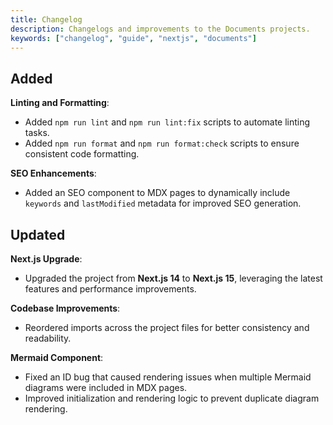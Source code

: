 ```yaml
---
title: Changelog
description: Changelogs and improvements to the Documents projects.
keywords: ["changelog", "guide", "nextjs", "documents"]
---
```


## Added

**Linting and Formatting**:

- Added `npm run lint` and `npm run lint:fix` scripts to automate linting tasks.
- Added `npm run format` and `npm run format:check` scripts to ensure consistent code formatting.

**SEO Enhancements**:

- Added an SEO component to MDX pages to dynamically include `keywords` and `lastModified` metadata for improved SEO generation.

## Updated

**Next.js Upgrade**:

- Upgraded the project from **Next.js 14** to **Next.js 15**, leveraging the latest features and performance improvements.

**Codebase Improvements**:

- Reordered imports across the project files for better consistency and readability.

**Mermaid Component**:

- Fixed an ID bug that caused rendering issues when multiple Mermaid diagrams were included in MDX pages.
- Improved initialization and rendering logic to prevent duplicate diagram rendering.
